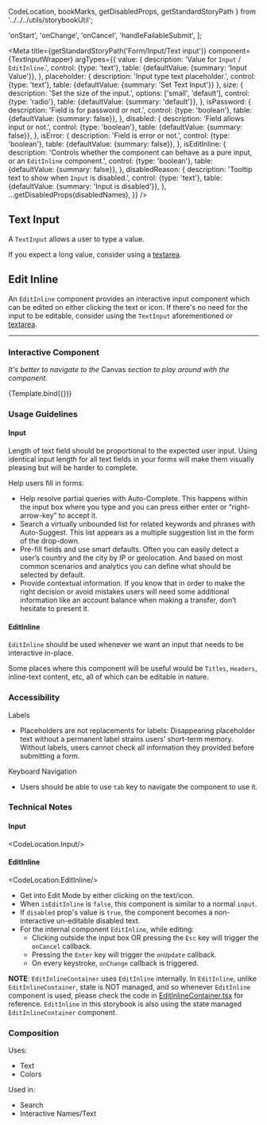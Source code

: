  CodeLocation,
  bookMarks,
  getDisabledProps,
  getStandardStoryPath
} from '../../../utils/storybookUtil';

  'onStart',
  'onChange',
  'onCancel',
  'handleFailableSubmit',
];

<Meta
  title={getStandardStoryPath('Form/Input/Text input')}
  component={TextInputWrapper}
  argTypes={{
    value: {
      description: 'Value for `Input` / `EditInline`.',
      control: {type: 'text'},
      table: {defaultValue: {summary: 'Input Value'}},
    },
    placeholder: {
      description: 'Input type text placeholder.',
      control: {type: 'text'},
      table: {defaultValue: {summary: 'Set Text Input'}}
    },
    size: {
      description: 'Set the size of the input.',
      options: ['small', 'default'],
      control: {type: 'radio'},
      table: {defaultValue: {summary: 'default'}},
    },
    isPassword: {
      description: 'Field is for password or not.',
      control: {type: 'boolean'},
      table: {defaultValue: {summary: false}},
    },
    disabled: {
      description: 'Field allows input or not.',
      control: {type: 'boolean'},
      table: {defaultValue: {summary: false}},
    },
    isError: {
      description: 'Field is error or not.',
      control: {type: 'boolean'},
      table: {defaultValue: {summary: false}},
    },
    isEditInline: {
      description: 'Controls whether the component can behave as a pure input, or an `EditInline` component.',
      control: {type: 'boolean'},
      table: {defaultValue: {summary: false}},
    },
    disabledReason: {
      description: 'Tooltip text to show when `Input` is disabled.',
      control: {type: 'text'},
      table: {defaultValue: {summary: 'Input is disabled'}},
    },
    ...getDisabledProps(disabledNames),
  }}
/>

## Text Input
A `TextInput` allows a user to type a value.

If you expect a long value, consider using a <a href={bookMarks.TEXTAREA}>textarea</a>.

## Edit Inline

An `EditInline` component provides an interactive input component which can be edited on either clicking the text or icon.
If there's no need for the input to be editable, consider using the `TextInput` aforementioned or <a href={bookMarks.TEXTAREA}>textarea</a>.

---


### Interactive Component

_It's better to navigate to the_ Canvas _section to play around with the component._


<Canvas>
  <Story
    name="Text input"
    args={{
      value: 'Edit Inline',
      placeholder: 'Input placeholder',
      size: 'default',
      isPassword: false,
      disabled: false,
      isError: false,
      isEditInline: false,
      disabledReason: 'Input is disabled'
    }}
  >
    {Template.bind({})}
  </Story>
</Canvas>

### Usage Guidelines

#### Input

Length of text field should be proportional to the expected user input. Using identical input length for all text fields in your forms will make them visually pleasing but will be harder to complete.

Help users fill in forms:
* Help resolve partial queries with Auto-Complete. This happens within the input box where you type and you can press either enter or “right-arrow-key” to accept it.
* Search a virtually unbounded list for related keywords and phrases with Auto-Suggest. This list appears as a multiple suggestion list in the form of the drop-down.
* Pre-fill fields and use smart defaults. Often you can easily detect a user’s country and the city by IP or geolocation. And based on most common scenarios and analytics you can define what should be selected by default.
* Provide contextual information. If you know that in order to make the right decision or avoid mistakes users will need some additional information like an account balance when making a transfer, don’t hesitate to present it.

#### EditInline

`EditInline` should be used whenever we want an input that needs to be interactive in-place.

Some places where this component will be useful would be `Titles`, `Headers`, inline-text content, etc, all 
of which can be editable in nature.

### Accessibility
Labels
* Placeholders are not replacements for labels: Disappearing placeholder text without a permanent label strains users’ short-term memory. Without labels, users cannot check all information they provided before submitting a form.

Keyboard Navigation
* Users should be able to use `tab` key to navigate the component to use it.

### Technical Notes

#### Input
<CodeLocation.Input/>

#### EditInline
<CodeLocation.EditInline/>  

* Get into Edit Mode by either clicking on the text/icon.
* When `isEditInline` is `false`, this component is similar to a normal `input`.
* If `disabled` prop's value is `true`, the component becomes a non-interactive un-editable disabled text.
* For the internal component `EditInline`, while editing:
  * Clicking outside the input box OR pressing the `Esc` key will trigger the `onCancel` callback.
  * Pressing the `Enter` key will trigger the `onUpdate` callback.
  * On every keystroke, `onChange` callback is triggered.

**NOTE**: `EditInlineContainer` uses `EditInline` internally. In `EditInline`, unlike `EditInlineContainer`, state is NOT managed,
and so whenever `EditInline` component is used, please check the code in [EditInlineContainer.tsx](https://github.com/cerebrotech/domino/blob/develop/frontend/packages/ui/src/components/EditInline/EditInlineContainer.tsx)
for reference. `EditInline` in this storybook is also using the state managed `EditInlineContainer` component.

### Composition
Uses:
* Text
* Colors

Used in:
* Search
* Interactive Names/Text
